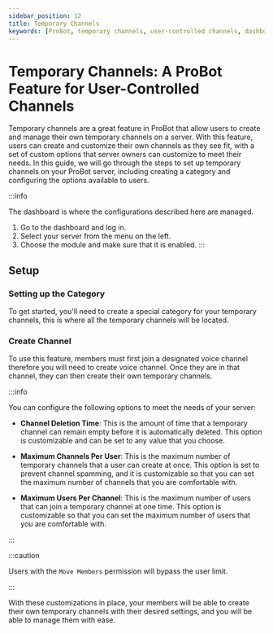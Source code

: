 ```yaml
---
sidebar_position: 12
title: Temporary Channels
keywords: [ProBot, temporary channels, user-controlled channels, dashboard, server, voice channel, category, customization, permissions, channel deletion time, maximum channels per user, maximum users per channel, Move Members permission] 
---
```


# Temporary Channels: A ProBot Feature for User-Controlled Channels

Temporary channels are a great feature in ProBot that allow users to create and manage their own temporary channels on a server. With this feature, users can create and customize their own channels as they see fit, with a set of custom options that server owners can customize to meet their needs. In this guide, we will go through the steps to set up temporary channels on your ProBot server, including creating a category and configuring the options available to users.

:::info

The dashboard is where the configurations described here are managed.

1. Go to the dashboard and log in.
2. Select your server from the menu on the left.
3. Choose the module and make sure that it is enabled.
:::

## Setup

### Setting up the Category

To get started, you'll need to create a special category for your temporary channels, this is where all the temporary channels will be located.

### Create Channel

To use this feature, members must first join a designated voice channel therefore you will need to create voice channel. Once they are in that channel, they can then create their own temporary channels.

:::info

You can configure the following options to meet the needs of your server:

- **Channel Deletion Time**: This is the amount of time that a temporary channel can remain empty before it is automatically deleted. This option is customizable and can be set to any value that you choose.

- **Maximum Channels Per User**: This is the maximum number of temporary channels that a user can create at once. This option is set to prevent channel spamming, and it is customizable so that you can set the maximum number of channels that you are comfortable with.

- **Maximum Users Per Channel**: This is the maximum number of users that can join a temporary channel at one time. This option is customizable so that you can set the maximum number of users that you are comfortable with.

:::

:::caution

Users with the `Move Members` permission will bypass the user limit.

:::

With these customizations in place, your members will be able to create their own temporary channels with their desired settings, and you will be able to manage them with ease.
